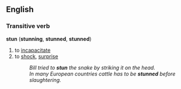 ==English==

===Transitive verb===
'''stun''' ('''stunning''', '''stunned''', '''stunned''')

#to [[incapacitate]]
#to [[shock]], [[surprise]]
#:''Bill tried to '''stun''' the snake by striking it on the head.''
#:''In many European countries cattle has to be '''stunned''' before slaughtering.''